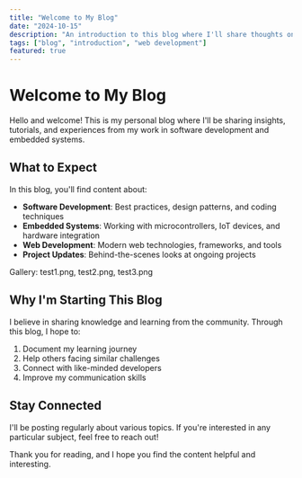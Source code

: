 ```yaml
---
title: "Welcome to My Blog"
date: "2024-10-15"
description: "An introduction to this blog where I'll share thoughts on software development, embedded systems, and technology."
tags: ["blog", "introduction", "web development"]
featured: true
---
```


# Welcome to My Blog

Hello and welcome! This is my personal blog where I'll be sharing insights, tutorials, and experiences from my work in software development and embedded systems.

## What to Expect

In this blog, you'll find content about:

- **Software Development**: Best practices, design patterns, and coding techniques
- **Embedded Systems**: Working with microcontrollers, IoT devices, and hardware integration
- **Web Development**: Modern web technologies, frameworks, and tools
- **Project Updates**: Behind-the-scenes looks at ongoing projects

Gallery: test1.png, test2.png, test3.png

## Why I'm Starting This Blog

I believe in sharing knowledge and learning from the community. Through this blog, I hope to:

1. Document my learning journey
2. Help others facing similar challenges
3. Connect with like-minded developers
4. Improve my communication skills

## Stay Connected

I'll be posting regularly about various topics. If you're interested in any particular subject, feel free to reach out!

Thank you for reading, and I hope you find the content helpful and interesting.
